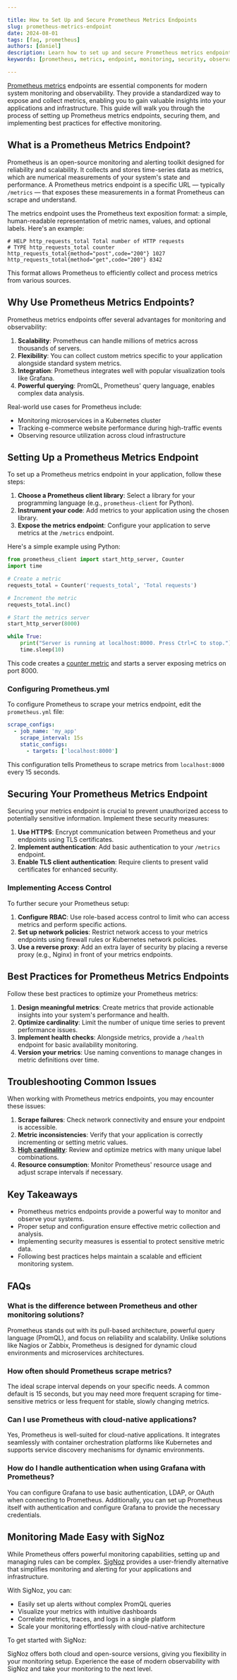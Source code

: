 ```yaml
---

title: How to Set Up and Secure Prometheus Metrics Endpoints
slug: prometheus-metrics-endpoint
date: 2024-08-01
tags: [faq, prometheus]
authors: [daniel]
description: Learn how to set up and secure Prometheus metrics endpoints for effective system monitoring. Discover best practices and troubleshooting tips.
keywords: [prometheus, metrics, endpoint, monitoring, security, observability, configuration]

---
```


[Prometheus metrics](https://signoz.io/guides/what-are-the-4-types-of-metrics-in-prometheus/) endpoints are essential components for modern system monitoring and observability. They provide a standardized way to expose and collect metrics, enabling you to gain valuable insights into your applications and infrastructure. This guide will walk you through the process of setting up Prometheus metrics endpoints, securing them, and implementing best practices for effective monitoring.

## What is a Prometheus Metrics Endpoint?

Prometheus is an open-source monitoring and alerting toolkit designed for reliability and scalability. It collects and stores time-series data as metrics, which are numerical measurements of your system's state and performance. A Prometheus metrics endpoint is a specific URL — typically `/metrics` — that exposes these measurements in a format Prometheus can scrape and understand.

The metrics endpoint uses the Prometheus text exposition format: a simple, human-readable representation of metric names, values, and optional labels. Here's an example:

```
# HELP http_requests_total Total number of HTTP requests
# TYPE http_requests_total counter
http_requests_total{method="post",code="200"} 1027
http_requests_total{method="get",code="200"} 8342

```

This format allows Prometheus to efficiently collect and process metrics from various sources.

## Why Use Prometheus Metrics Endpoints?

Prometheus metrics endpoints offer several advantages for monitoring and observability:

1. **Scalability**: Prometheus can handle millions of metrics across thousands of servers.
2. **Flexibility**: You can collect custom metrics specific to your application alongside standard system metrics.
3. **Integration**: Prometheus integrates well with popular visualization tools like Grafana.
4. **Powerful querying**: PromQL, Prometheus' query language, enables complex data analysis.

Real-world use cases for Prometheus include:

- Monitoring microservices in a Kubernetes cluster
- Tracking e-commerce website performance during high-traffic events
- Observing resource utilization across cloud infrastructure

## Setting Up a Prometheus Metrics Endpoint

To set up a Prometheus metrics endpoint in your application, follow these steps:

1. **Choose a Prometheus client library**: Select a library for your programming language (e.g., `prometheus-client` for Python).
2. **Instrument your code**: Add metrics to your application using the chosen library.
3. **Expose the metrics endpoint**: Configure your application to serve metrics at the `/metrics` endpoint.

Here's a simple example using Python:

```python
from prometheus_client import start_http_server, Counter
import time

# Create a metric
requests_total = Counter('requests_total', 'Total requests')

# Increment the metric
requests_total.inc()

# Start the metrics server
start_http_server(8000)

while True:
    print("Server is running at localhost:8000. Press Ctrl+C to stop.")
    time.sleep(10)

```

This code creates a [counter metric](https://signoz.io/guides/what-is-the-difference-between-a-gauge-and-a-counter/) and starts a server exposing metrics on port 8000.

### Configuring Prometheus.yml

To configure Prometheus to scrape your metrics endpoint, edit the `prometheus.yml` file:

```yaml
scrape_configs:
  - job_name: 'my_app'
    scrape_interval: 15s
    static_configs:
      - targets: ['localhost:8000']

```

This configuration tells Prometheus to scrape metrics from `localhost:8000` every 15 seconds.

## Securing Your Prometheus Metrics Endpoint

Securing your metrics endpoint is crucial to prevent unauthorized access to potentially sensitive information. Implement these security measures:

1. **Use HTTPS**: Encrypt communication between Prometheus and your endpoints using TLS certificates.
2. **Implement authentication**: Add basic authentication to your `/metrics` endpoint.
3. **Enable TLS client authentication**: Require clients to present valid certificates for enhanced security.

### Implementing Access Control

To further secure your Prometheus setup:

1. **Configure RBAC**: Use role-based access control to limit who can access metrics and perform specific actions.
2. **Set up network policies**: Restrict network access to your metrics endpoints using firewall rules or Kubernetes network policies.
3. **Use a reverse proxy**: Add an extra layer of security by placing a reverse proxy (e.g., Nginx) in front of your metrics endpoints.

## Best Practices for Prometheus Metrics Endpoints

Follow these best practices to optimize your Prometheus metrics:

1. **Design meaningful metrics**: Create metrics that provide actionable insights into your system's performance and health.
2. **Optimize cardinality**: Limit the number of unique time series to prevent performance issues.
3. **Implement health checks**: Alongside metrics, provide a `/health` endpoint for basic availability monitoring.
4. **Version your metrics**: Use naming conventions to manage changes in metric definitions over time.

## Troubleshooting Common Issues

When working with Prometheus metrics endpoints, you may encounter these issues:

1. **Scrape failures**: Check network connectivity and ensure your endpoint is accessible.
2. **Metric inconsistencies**: Verify that your application is correctly incrementing or setting metric values.
3. **[High cardinality](https://signoz.io/blog/high-cardinality-data/)**: Review and optimize metrics with many unique label combinations.
4. **Resource consumption**: Monitor Prometheus' resource usage and adjust scrape intervals if necessary.

## Key Takeaways

- Prometheus metrics endpoints provide a powerful way to monitor and observe your systems.
- Proper setup and configuration ensure effective metric collection and analysis.
- Implementing security measures is essential to protect sensitive metric data.
- Following best practices helps maintain a scalable and efficient monitoring system.

## FAQs

### What is the difference between Prometheus and other monitoring solutions?

Prometheus stands out with its pull-based architecture, powerful query language (PromQL), and focus on reliability and scalability. Unlike solutions like Nagios or Zabbix, Prometheus is designed for dynamic cloud environments and microservices architectures.

### How often should Prometheus scrape metrics?

The ideal scrape interval depends on your specific needs. A common default is 15 seconds, but you may need more frequent scraping for time-sensitive metrics or less frequent for stable, slowly changing metrics.

### Can I use Prometheus with cloud-native applications?

Yes, Prometheus is well-suited for cloud-native applications. It integrates seamlessly with container orchestration platforms like Kubernetes and supports service discovery mechanisms for dynamic environments.

### How do I handle authentication when using Grafana with Prometheus?

You can configure Grafana to use basic authentication, LDAP, or OAuth when connecting to Prometheus. Additionally, you can set up Prometheus itself with authentication and configure Grafana to provide the necessary credentials.

## Monitoring Made Easy with SigNoz

While Prometheus offers powerful monitoring capabilities, setting up and managing rules can be complex. [SigNoz](https://signoz.io/docs/introduction/) provides a user-friendly alternative that simplifies monitoring and alerting for your applications and infrastructure.

With SigNoz, you can:

- Easily set up alerts without complex PromQL queries
- Visualize your metrics with intuitive dashboards
- Correlate metrics, traces, and logs in a single platform
- Scale your monitoring effortlessly with cloud-native architecture

To get started with SigNoz:

<GetStartedSigNoz />

SigNoz offers both cloud and open-source versions, giving you flexibility in your monitoring setup. Experience the ease of modern observability with SigNoz and take your monitoring to the next level.